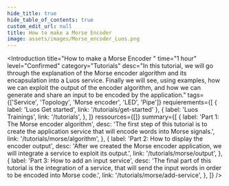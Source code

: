 ```yaml
---
hide_title: true
hide_table_of_contents: true
custom_edit_url: null
title: How to make a Morse Encoder
image: assets/images/Morse_encoder_Luos.png
---
```



<Introduction
  title="How to make a Morse Encoder "
  time="1 hour"
  level="Confirmed"
  category="Tutorials"
  desc="In this tutorial, we will go through the explanation of the Morse encoder algorithm and its encapsulation into a Luos service. Finally we will see, using examples, how we can exploit the output of the encoder algorithm, and how we can generate and share an input to be encoded by the application."
  tags={['Service', 'Topology', 'Morse encoder', 'LED', 'Pipe']}
  requierements={[
    { label: 'Luos Get started', link: '/tutorials/get-started' },
    {
      label: 'Luos Trainings',
      link: '/tutorials',
    },
  ]}
  ressources={[]}
  summary={[
    {
      label: 'Part 1: The Morse encoder algorithm',
      desc: 'The first step of this tutorial is to create the application service that will encode words into Morse signals.',
      link: '/tutorials/morse/algorithm',
    },
    {
      label: 'Part 2: How to display the encoder output',
      desc: 'After we created the Morse encoder application, we will integrate a service to exploit its output.',
      link: '/tutorials/morse/output',
    },
    {
      label: 'Part 3: How to add an input service',
      desc: 'The final part of this tutorial is the integration of a service, that will send the input words in order to be encoded into Morse code.',
      link: '/tutorials/morse/add-service',
    },
  ]}
/>
